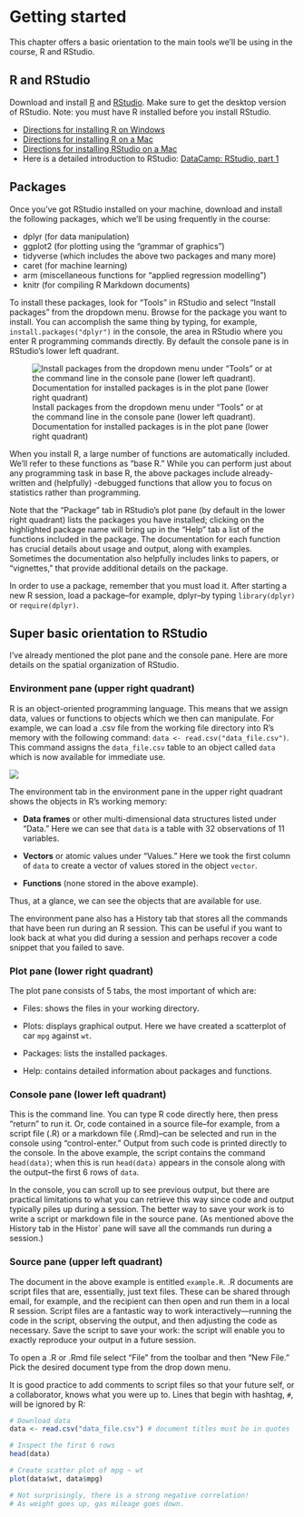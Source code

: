 # Getting started



This chapter offers a basic orientation to the main tools we'll be using in the course, R and RStudio.

## R and RStudio

Download and install [R](https://cran.r-project.org) and [RStudio](www.rstudio.com). Make sure to get the desktop version of RStudio.  Note:  you must have R installed before you install RStudio.   

- [Directions for installing R on Windows](http://youtu.be/Ohnk9hcxf9M)
- [Directions for installing R on a Mac](https://youtu.be/uxuuWXU-7UQ)
- [Directions for installing RStudio on a Mac](https://youtu.be/bM7Sfz-LADM)
- Here is a detailed introduction to RStudio:   [DataCamp:  RStudio, part 1](https://www.datacamp.com/courses/working-with-the-rstudio-ide-part-1)


## Packages

Once you've got RStudio installed on your machine, download and install the following packages, which we'll be using frequently in the course:

- dplyr (for data manipulation)
- ggplot2 (for plotting using the "grammar of graphics")
- tidyverse (which includes the above two packages and many more)
- caret (for machine learning)
- arm (miscellaneous functions for "applied regression modelling")
- knitr (for compiling R Markdown documents)

To install these packages, look for "Tools" in RStudio and select "Install packages" from the dropdown menu. Browse for the package you want to install. You can accomplish the same thing by typing, for example, `install.packages("dplyr")` in the console, the area in RStudio where you enter R programming commands directly.  By default the console pane is in RStudio's lower left quadrant.

![Install packages from the dropdown menu under "Tools" or at the command line in the console pane (lower left quadrant).  Documentation for installed packages is in the plot pane (lower right quadrant) ](install.png)

When you install R, a large number of functions are automatically included.  We'll refer to these functions as "base R."  While you can perform just about any programming task in base R, the above packages include already-written and (helpfully) -debugged  functions that allow you to focus on statistics rather than programming.

Note that the "Package" tab in RStudio's plot pane (by default in the lower right quadrant) lists the packages you have installed; clicking on the highlighted package name will bring up in the "Help" tab a list of the functions included in the package.  The documentation for each function has crucial details about usage and output, along with examples.  Sometimes the documentation also helpfully includes links to papers, or "vignettes," that provide additional details on the package.

In order to use a package, remember that you must load it.  After starting a new R session, load a package--for example, dplyr--by typing  `library(dplyr)` or `require(dplyr)`.

## Super basic orientation to RStudio

I've already mentioned the plot pane and the console pane.  Here are more details on the spatial organization of RStudio.

### Environment pane (upper right quadrant)

R is an object-oriented programming language.  This means that we assign data, values or functions to objects which we then can manipulate.  For example, we can load a .csv file from the working file directory into R's memory with the following command:  `data <- read.csv("data_file.csv")`.  This command assigns the `data_file.csv` table to an object called `data` which is now available for immediate use.

![](environment.png)


The environment tab in the environment pane in the upper right quadrant shows the objects in R's working memory:

- **Data frames** or other multi-dimensional data structures listed under "Data."  Here we can see that `data` is a table with 32 observations of 11 variables. 

- **Vectors** or atomic values under "Values."  Here we took the first column of `data` to create a vector of values stored in the object `vector`.

- **Functions** (none stored in the above example).

Thus, at a glance, we can see the objects that are available for use.

The environment pane also has a History tab that stores all the commands that have been run during an R session.  This can be useful if you want to look back at what you did during a session and perhaps recover a code snippet that you failed to save.

### Plot pane (lower right quadrant)

The plot pane consists of 5 tabs, the most important of which are:  

- Files: shows the files in your working directory.

- Plots: displays graphical output.  Here we have created a scatterplot of car `mpg` against `wt`.

- Packages: lists the installed packages. 

- Help: contains detailed information about packages and functions.

### Console pane (lower left quadrant)

This is the command line.  You can type R code directly here, then press "return" to run it. Or, code  contained in a source file--for example, from a script file (.R) or a markdown file (.Rmd)--can be selected and run in the console using "control-enter." Output from such code is printed directly to the console.  In the above example, the script contains the command `head(data)`; when this is run `head(data)` appears in the console along with the output--the first 6 rows of `data`.  

In the console, you can scroll up to see previous output, but there are practical limitations to what you can retrieve this way since code and output typically piles up during a session.   The better way to save your work is to write a script or markdown file in the source pane. (As mentioned above the History tab in the Histor` pane will save all the commands run during a session.) 

### Source pane (upper left quadrant)

The document in the above example is entitled `example.R`.  .R documents are script files that are, essentially, just text files.  These can be shared through email, for example, and the recipient can then open and run them in a local R session.  Script files are a fantastic way to work interactively---running the code in the script, observing the output, and then adjusting the code as necessary.  Save the script to save your work:  the script will enable you  to exactly reproduce your output in a future session. 

To open a .R or .Rmd file select "File" from the toolbar and then "New File."  Pick the desired document type from the drop down menu.

It is good practice to add comments to script files so that your future self, or a collaborator, knows what you were up to.  Lines that begin with  hashtag, `#`, will be ignored by R:

```r
# Download data
data <- read.csv("data_file.csv") # document titles must be in quotes

# Inspect the first 6 rows
head(data)

# Create scatter plot of mpg ~ wt
plot(data$wt, data$mpg)

# Not surprisingly, there is a strong negative correlation!
# As weight goes up, gas mileage goes down.
```


